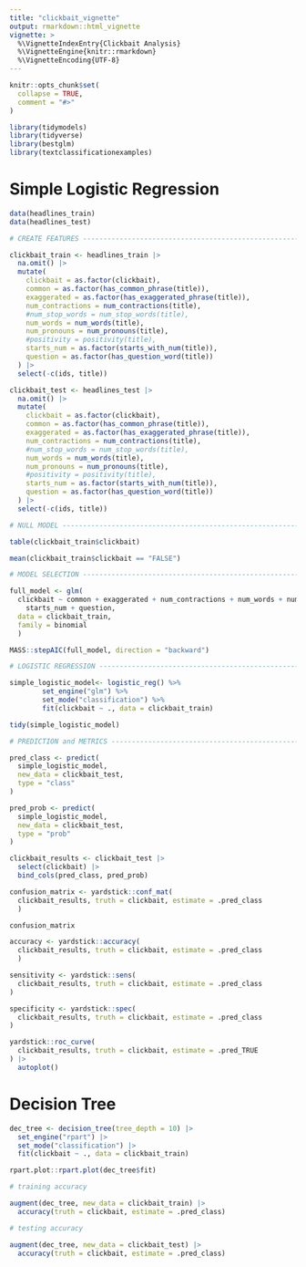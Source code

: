 ```yaml
---
title: "clickbait_vignette"
output: rmarkdown::html_vignette
vignette: >
  %\VignetteIndexEntry{Clickbait Analysis}
  %\VignetteEngine{knitr::rmarkdown}
  %\VignetteEncoding{UTF-8}
---
```


```r
knitr::opts_chunk$set(
  collapse = TRUE,
  comment = "#>"
)
```

```r
library(tidymodels)
library(tidyverse)
library(bestglm)
library(textclassificationexamples)
```

# Simple Logistic Regression 

```r
data(headlines_train)
data(headlines_test)

# CREATE FEATURES ------------------------------------------------------------------------

clickbait_train <- headlines_train |>
  na.omit() |>
  mutate(
    clickbait = as.factor(clickbait),
    common = as.factor(has_common_phrase(title)),
    exaggerated = as.factor(has_exaggerated_phrase(title)), 
    num_contractions = num_contractions(title),
    #num_stop_words = num_stop_words(title),
    num_words = num_words(title),
    num_pronouns = num_pronouns(title),
    #positivity = positivity(title),
    starts_num = as.factor(starts_with_num(title)), 
    question = as.factor(has_question_word(title))
  ) |>
  select(-c(ids, title))

clickbait_test <- headlines_test |>
  na.omit() |>
  mutate(
    clickbait = as.factor(clickbait),
    common = as.factor(has_common_phrase(title)),
    exaggerated = as.factor(has_exaggerated_phrase(title)), 
    num_contractions = num_contractions(title),
    #num_stop_words = num_stop_words(title),
    num_words = num_words(title),
    num_pronouns = num_pronouns(title),
    #positivity = positivity(title),
    starts_num = as.factor(starts_with_num(title)), 
    question = as.factor(has_question_word(title))
  ) |>
  select(-c(ids, title))

# NULL MODEL -----------------------------------------------------------------------------

table(clickbait_train$clickbait)

mean(clickbait_train$clickbait == "FALSE")
```

```r
# MODEL SELECTION ------------------------------------------------------------------------

full_model <- glm(
  clickbait ~ common + exaggerated + num_contractions + num_words + num_pronouns + 
    starts_num + question, 
  data = clickbait_train, 
  family = binomial
  )

MASS::stepAIC(full_model, direction = "backward")

# LOGISTIC REGRESSION --------------------------------------------------------------------

simple_logistic_model<- logistic_reg() %>%
        set_engine("glm") %>%
        set_mode("classification") %>%
        fit(clickbait ~ ., data = clickbait_train)

tidy(simple_logistic_model)  

# PREDICTION and METRICS -----------------------------------------------------------------

pred_class <- predict(
  simple_logistic_model, 
  new_data = clickbait_test, 
  type = "class"
)

pred_prob <- predict(
  simple_logistic_model, 
  new_data = clickbait_test, 
  type = "prob"
)

clickbait_results <- clickbait_test |>
  select(clickbait) |>
  bind_cols(pred_class, pred_prob)

confusion_matrix <- yardstick::conf_mat(
  clickbait_results, truth = clickbait, estimate = .pred_class
  )

confusion_matrix

accuracy <- yardstick::accuracy(
  clickbait_results, truth = clickbait, estimate = .pred_class
  )

sensitivity <- yardstick::sens(
  clickbait_results, truth = clickbait, estimate = .pred_class
)

specificity <- yardstick::spec(
  clickbait_results, truth = clickbait, estimate = .pred_class
)

yardstick::roc_curve(
  clickbait_results, truth = clickbait, estimate = .pred_TRUE
) |>
  autoplot()
```

# Decision Tree 

```r
dec_tree <- decision_tree(tree_depth = 10) |>
  set_engine("rpart") |>
  set_mode("classification") |> 
  fit(clickbait ~ ., data = clickbait_train)

rpart.plot::rpart.plot(dec_tree$fit)
```

```r
# training accuracy 

augment(dec_tree, new_data = clickbait_train) |> 
  accuracy(truth = clickbait, estimate = .pred_class)

# testing accuracy 

augment(dec_tree, new_data = clickbait_test) |> 
  accuracy(truth = clickbait, estimate = .pred_class)
```



